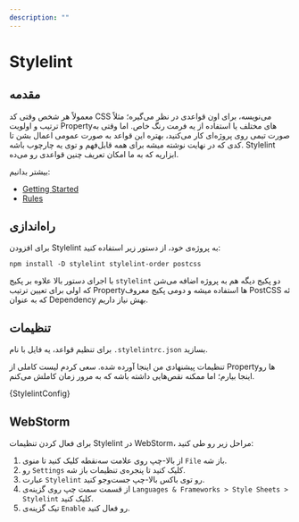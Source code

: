 ```yaml
---
description: ""
---
```



# Stylelint

## مقدمه

معمولاً هر شخص وقتی کد CSS می‌نویسه، برای اون قواعدی در نظر می‌گیره؛
مثلاً ترتیب و اولویت Propertyهای مختلف یا استفاده از یه فرمت رنگ خاص.
اما وقتی به صورت تیمی روی پروژه‌ای کار می‌کنید،
بهتره این قواعد به صورت عمومی اعمال بشن
تا کدی که در نهایت نوشته میشه برای همه قابل‌فهم و توی یه چارچوب باشه.
Stylelint
ابزاریه که به ما امکان تعریف چنین قواعدی رو می‌ده.

بیشتر بدانیم:

- [Getting Started](https://stylelint.io/user-guide/get-started)
- [Rules](https://stylelint.io/user-guide/rules)

## راه‌اندازی

برای افزودن Stylelint به پروژه‌ی خود، از دستور زیر استفاده کنید:

```shell
npm install -D stylelint stylelint-order postcss
```

با اجرای دستور بالا علاوه بر پکیج `stylelint` دو پکیج دیگه هم به پروژه اضافه می‌شن
که اولی برای تعیین ترتیب Propertyها استفاده میشه و دومی پکیج معروف PostCSS ئه که به عنوان Dependency بهش نیاز داریم.

## تنظیمات

برای تنظیم قواعد، یه فایل با نام
`.stylelintrc.json`
بسازید.

تنظیمات پیشنهادی من اینجا آورده شده.
سعی کردم لیست کاملی از Propertyها رو اینجا بیارم؛
اما ممکنه نقص‌هایی داشته باشه که به مرور زمان کاملش می‌کنم.

<CodeBlock language="json">{StylelintConfig}</CodeBlock>

## WebStorm

برای فعال کردن تنظیمات Stylelint در WebStorm، مراحل زیر رو طی کنید:

1. از بالا-چپ روی علامت سه‌نقطه کلیک کنید تا منوی `File` باز شه.
2. رو `Settings` کلیک کنید تا پنجره‌ی تنظیمات باز شه.
3. عبارت `Stylelint` رو توی باکس بالا-چپ جست‌وجو کنید.
4. از قسمت سمت چپ روی گزینه‌ی `Languages & Frameworks > Style Sheets > Stylelint` کلیک کنید.
5. تیک گزینه‌ی `Enable` رو فعال کنید.
